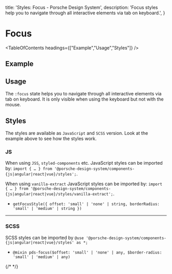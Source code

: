
  title: 'Styles: Focus - Porsche Design System',
  description: 'Focus styles help you to navigate through all interactive elements via tab on keyboard.',
}

# Focus

<TableOfContents headings={["Example","Usage","Styles"]} />

## Example

<ComponentExample codeSample={stylesFocusExample} disableOpenInStackblitz={true} fixedBackgroundColor={themeLightBackgroundBase} />

## Usage

The `:focus` state helps you to navigate through all interactive elements via tab on keyboard. It is only visible when
using the keyboard but not with the mouse.

## Styles

The styles are available as `JavaScript` and `SCSS` version. Look at the example above to see how the styles work.

### JS

When using `JSS`, `styled-components` etc. JavaScript styles can be imported by:
  `import { … } from '@porsche-design-system/components-{js|angular|react|vue}/styles';`.

When using `vanilla-extract` JavaScript styles can be imported by:
  `import { … } from '@porsche-design-system/components-{js|angular|react|vue}/styles/vanilla-extract';`.

- `getFocusStyle({ offset: 'small' | 'none' | string, borderRadius: 'small' | 'medium' | string })`

---

### SCSS

SCSS styles can be imported by `@use '@porsche-design-system/components-{js|angular|react|vue}/styles' as *;`

- `@mixin pds-focus($offset: 'small' | 'none' | any, $border-radius: 'small' | 'medium' | any)`

{/* <script lang="ts">

  @Component({
  components: {
  ExampleStylesFocus
},
})
  codeExample = getStylesFocusCodeSamples();

  public mounted(): void {
  adjustSelectedFramework(this.codeExample);
}
}
</script> */}
